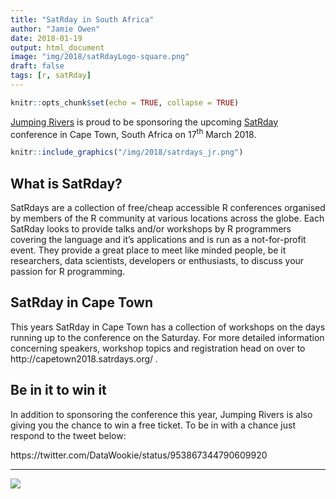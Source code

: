 ```yaml
---
title: "SatRday in South Africa"
author: "Jamie Owen"
date: 2018-01-19
output: html_document
image: "img/2018/satRdayLogo-square.png"
draft: false
tags: [r, satRday]
---
```


```r
knitr::opts_chunk$set(echo = TRUE, collapse = TRUE)
```

[Jumping Rivers](https://www.jumpingrivers.com) is proud to be sponsoring the upcoming [SatRday](http://capetown2018.satrdays.org/ ) conference in Cape Town, South Africa on 17^th^ March 2018.

```r
knitr::include_graphics("/img/2018/satrdays_jr.png")
```

## What is SatRday?

SatRdays are a collection of free/cheap accessible R conferences organised by members of the R community at various locations across the globe. Each SatRday looks to provide talks and/or workshops by R programmers covering the language and it's applications and is run as a not-for-profit event. They provide a great place to meet like minded people, be it researchers, data scientists, developers or enthusiasts, to discuss your passion for R programming. 

## SatRday in Cape Town

This years SatRday in Cape Town has a collection of workshops on the days running up to the conference on the Saturday. For more detailed information concerning speakers, workshop topics and registration head on over to http://capetown2018.satrdays.org/ .

## Be in it to win it

In addition to sponsoring the conference this year, Jumping Rivers is also giving you the chance to win a free ticket. To be in with a chance just respond to the tweet below:

https://twitter.com/DataWookie/status/953867344790609920

---

[![](/img/logos/300_125.jpg)](https://www.jumpingrivers.com/?utm_source=blog&utm_medium=image&utm_campaign=2018satrdays)
